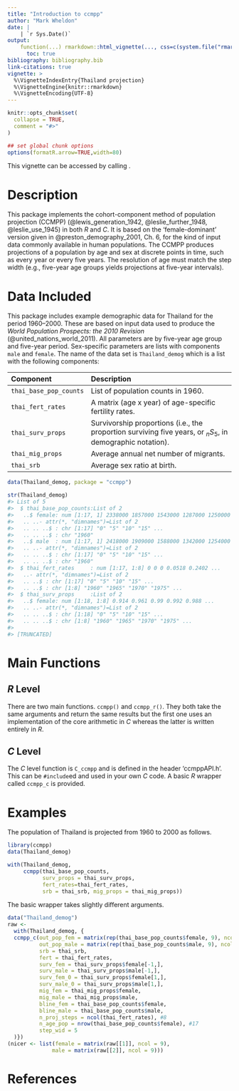 ```yaml
---
title: "Introduction to ccmpp"
author: "Mark Wheldon"
date: |
    | `r Sys.Date()`
output:
    function(...) rmarkdown::html_vignette(..., css=c(system.file("rmarkdown", "templates", "html_vignette", "resources", "vignette.css", package = "rmarkdown"), "vignette2.css")):
      toc: true
bibliography: bibliography.bib
link-citations: true
vignette: >
  %\VignetteIndexEntry{Thailand projection}
  %\VignetteEngine{knitr::rmarkdown}
  %\VignetteEncoding{UTF-8}
---
```


```r
knitr::opts_chunk$set(
  collapse = TRUE,
  comment = "#>"
)

## set global chunk options
options(formatR.arrow=TRUE,width=80)
```

<!-- 
STYLE CONVENTIONS
- Filenames: single quoted
- Software: italics
-->


This vignette can be accessed by calling \verb|vignette("Thailand projection", package = "CCMPP")|.

# Description 

This package implements the cohort-component method of population projection (CCMPP) (@lewis_generation_1942, @leslie_further_1948, @leslie_use_1945) in both _R_ and _C_. It is based on the 'female-dominant' version given in @preston_demography_2001, Ch. 6, for the kind of input data commonly available in human populations. The CCMPP produces projections of a population by age and sex at discrete points in time, such as every year or every five years. The resolution of age must match the step width (e.g., five-year age groups yields projections at five-year intervals). 


# Data Included

This package includes example demographic data for Thailand for the period 1960--2000. These are based on input data used to produce the _World Population Prospects: the 2010 Revision_ (@united_nations_world_2011). All parameters are by five-year age group and five-year period. Sex-specific parameters are lists with components `male` and `female`. The name of the data set is `Thailand_demog` which is a list with the following components:

| Component              | Description                                                                                                  |
|:-----------------------|:-------------------------------------------------------------------------------------------------------------|
| `thai_base_pop_counts` | List of population counts in 1960.                                                                           |
| `thai_fert_rates`      | A matrix (age x year) of age-specific fertility rates.                                                       |
| `thai_surv_props`      | Survivorship proportions (i.e., the proportion surviving five years, or ${}_nS_5$, in demographic notation). |
| `thai_mig_props`       | Average annual net number of migrants.                                                                       |
| `thai_srb`             | Average sex ratio at birth.                                                                                  |


```r
data(Thailand_demog, package = "ccmpp")
```
```r
str(Thailand_demog)
#> List of 5
#>  $ thai_base_pop_counts:List of 2
#>   ..$ female: num [1:17, 1] 2338000 1857000 1543000 1287000 1250000 ...
#>   .. ..- attr(*, "dimnames")=List of 2
#>   .. .. ..$ : chr [1:17] "0" "5" "10" "15" ...
#>   .. .. ..$ : chr "1960"
#>   ..$ male  : num [1:17, 1] 2418000 1909000 1588000 1342000 1254000 ...
#>   .. ..- attr(*, "dimnames")=List of 2
#>   .. .. ..$ : chr [1:17] "0" "5" "10" "15" ...
#>   .. .. ..$ : chr "1960"
#>  $ thai_fert_rates     : num [1:17, 1:8] 0 0 0 0.0518 0.2402 ...
#>   ..- attr(*, "dimnames")=List of 2
#>   .. ..$ : chr [1:17] "0" "5" "10" "15" ...
#>   .. ..$ : chr [1:8] "1960" "1965" "1970" "1975" ...
#>  $ thai_surv_props     :List of 2
#>   ..$ female: num [1:18, 1:8] 0.914 0.961 0.99 0.992 0.988 ...
#>   .. ..- attr(*, "dimnames")=List of 2
#>   .. .. ..$ : chr [1:18] "0" "5" "10" "15" ...
#>   .. .. ..$ : chr [1:8] "1960" "1965" "1970" "1975" ...
#>
#> [TRUNCATED]
```


# Main Functions

## _R_ Level

There are two main functions. `ccmpp()` and `ccmpp_r()`. They both take the same arguments and return the same results but the first one uses an implementation of the core arithmetic in _C_ whereas the latter is written entirely in _R_.


## _C_ Level

The _C_ level function is `C_ccmpp` and is defined in the header 'ccmppAPI.h'. This can be `#include`ed and used in your own _C_ code. A basic _R_ wrapper called `ccmpp_c` is provided.


# Examples

The population of Thailand is projected from 1960 to 2000 as follows.

```r
library(ccmpp)
data(Thailand_demog)

with(Thailand_demog,
     ccmpp(thai_base_pop_counts,
           surv_props = thai_surv_props,
           fert_rates=thai_fert_rates,
           srb = thai_srb, mig_props = thai_mig_props))
```

The basic wrapper takes slightly different arguments.

```r
data("Thailand_demog")
raw <-
  with(Thailand_demog, {
  ccmpp_c(out_pop_fem = matrix(rep(thai_base_pop_counts$female, 9), ncol = 9),
          out_pop_male = matrix(rep(thai_base_pop_counts$male, 9), ncol = 9),
          srb = thai_srb,
          fert = thai_fert_rates,
          surv_fem = thai_surv_props$female[-1,],
          surv_male = thai_surv_props$male[-1,],
          surv_fem_0 = thai_surv_props$female[1,],
          surv_male_0 = thai_surv_props$male[1,],
          mig_fem = thai_mig_props$female,
          mig_male = thai_mig_props$male,
          bline_fem = thai_base_pop_counts$female,
          bline_male = thai_base_pop_counts$male,
          n_proj_steps = ncol(thai_fert_rates), #8
          n_age_pop = nrow(thai_base_pop_counts$female), #17
          step_wid = 5
  )})
(nicer <- list(female = matrix(raw[[1]], ncol = 9),
              male = matrix(raw[[2]], ncol = 9)))
```



# References {-}
